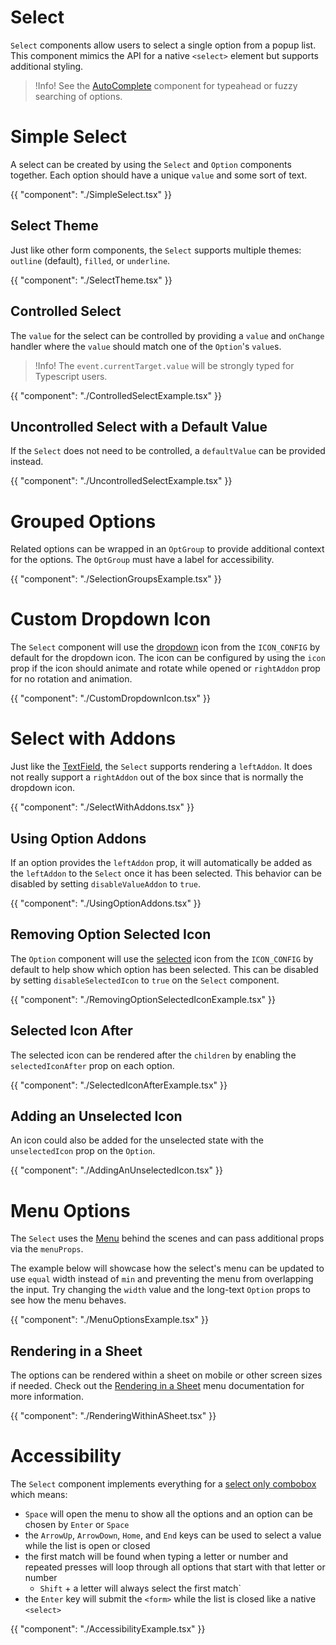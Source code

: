 # Select

`Select` components allow users to select a single option from a popup list.
This component mimics the API for a native `<select>` element but supports
additional styling.

> !Info! See the [AutoComplete](/components/autocomplete) component for
> typeahead or fuzzy searching of options.

# Simple Select

A select can be created by using the `Select` and `Option` components together.
Each option should have a unique `value` and some sort of text.

{{ "component": "./SimpleSelect.tsx" }}

## Select Theme

Just like other form components, the `Select` supports multiple themes:
`outline` (default), `filled`, or `underline`.

{{ "component": "./SelectTheme.tsx" }}

## Controlled Select

The `value` for the select can be controlled by providing a `value` and
`onChange` handler where the `value` should match one of the `Option`'s `value`s.

> !Info! The `event.currentTarget.value` will be strongly typed for Typescript users.

{{ "component": "./ControlledSelectExample.tsx" }}

## Uncontrolled Select with a Default Value

If the `Select` does not need to be controlled, a `defaultValue` can be provided
instead.

{{ "component": "./UncontrolledSelectExample.tsx" }}

# Grouped Options

Related options can be wrapped in an `OptGroup` to provide additional context
for the options. The `OptGroup` must have a label for accessibility.

{{ "component": "./SelectionGroupsExample.tsx" }}

# Custom Dropdown Icon

The `Select` component will use the
[dropdown](/customization/icon-config#dropdown) icon from the `ICON_CONFIG` by
default for the dropdown icon. The icon can be configured by using the `icon`
prop if the icon should animate and rotate while opened or `rightAddon` prop
for no rotation and animation.

{{ "component": "./CustomDropdownIcon.tsx" }}

# Select with Addons

Just like the [TextField](/components/text-field), the `Select` supports
rendering a `leftAddon`. It does not really support a `rightAddon` out of the
box since that is normally the dropdown icon.

{{ "component": "./SelectWithAddons.tsx" }}

## Using Option Addons

If an option provides the `leftAddon` prop, it will automatically be added as
the `leftAddon` to the `Select` once it has been selected. This behavior can be
disabled by setting `disableValueAddon` to `true`.

{{ "component": "./UsingOptionAddons.tsx" }}

## Removing Option Selected Icon

The `Option` component will use the
[selected](/customization/icon-config#selected) icon from the `ICON_CONFIG` by
default to help show which option has been selected. This can be disabled by
setting `disableSelectedIcon` to `true` on the `Select` component.

{{ "component": "./RemovingOptionSelectedIconExample.tsx" }}

## Selected Icon After

The selected icon can be rendered after the `children` by enabling the
`selectedIconAfter` prop on each option.

{{ "component": "./SelectedIconAfterExample.tsx" }}

## Adding an Unselected Icon

An icon could also be added for the unselected state with the `unselectedIcon`
prop on the `Option`.

{{ "component": "./AddingAnUnselectedIcon.tsx" }}

# Menu Options

The `Select` uses the [Menu](/components/menu) behind the scenes and can pass
additional props via the `menuProps`.

The example below will showcase how the select's menu can be updated to use
`equal` width instead of `min` and preventing the menu from overlapping the
input. Try changing the `width` value and the long-text `Option` props to see
how the menu behaves.

{{ "component": "./MenuOptionsExample.tsx" }}

## Rendering in a Sheet

The options can be rendered within a sheet on mobile or other screen sizes if
needed. Check out the
[Rendering in a Sheet](http://localhost:3000/components/menu#rendering-in-a-sheet)
menu documentation for more information.

{{ "component": "./RenderingWithinASheet.tsx" }}

# Accessibility

The `Select` component implements everything for a [select only combobox](https://www.w3.org/WAI/ARIA/apg/patterns/combobox/)
which means:

- `Space` will open the menu to show all the options and an option can be chosen
  by `Enter` or `Space`
- the `ArrowUp`, `ArrowDown`, `Home`, and `End` keys can be used to select a
  value while the list is open or closed
- the first match will be found when typing a letter or number and repeated
  presses will loop through all options that start with that letter or number
  - `Shift` + a letter will always select the first match`
- the `Enter` key will submit the `<form>` while the list is closed like a
  native `<select>`

{{ "component": "./AccessibilityExample.tsx" }}
